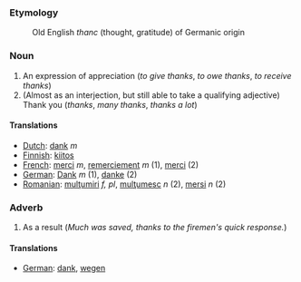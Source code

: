 ===Etymology===
:Old English ''thanc'' (thought, gratitude) of Germanic origin

===Noun===

# An expression of appreciation (''to give thanks'', ''to owe thanks'', ''to receive thanks'')
# (Almost as an interjection, but still able to take a qualifying adjective) Thank you (''thanks'', ''many thanks'', ''thanks a lot'')

====Translations====
*[[Dutch]]: [[dank]] ''m''
*[[Finnish]]: [[kiitos]]
*[[French]]: [[merci]] ''m'', [[remerciement]] ''m'' (1), [[merci]] (2)
*[[German]]: [[Dank]] ''m'' (1), [[danke]] (2)
*[[Romanian]]: [[mulţumiri]] ''f, pl'', [[mulţumesc]] ''n'' (2), [[mersi]] ''n'' (2)

===Adverb===

# As a result (''Much was saved, thanks to the firemen's quick response.'')

====Translations====

*[[German]]: [[dank]], [[wegen]]